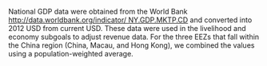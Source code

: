 National GDP data were obtained from the World Bank [http://data.worldbank.org/indicator/ NY.GDP.MKTP.CD](http://data.worldbank.org/indicator/ NY.GDP.MKTP.CD) and converted into 2012 USD from current USD.  These data were used in the livelihood and economy subgoals to adjust revenue data. For the three EEZs that fall within the China region (China, Macau, and Hong Kong), we combined the values using a population-weighted average.